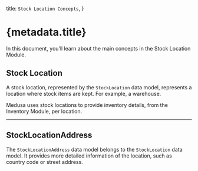   title: `Stock Location Concepts`,
}

# {metadata.title}

In this document, you’ll learn about the main concepts in the Stock Location Module.

## Stock Location

A stock location, represented by the `StockLocation` data model, represents a location where stock items are kept. For example, a warehouse.

Medusa uses stock locations to provide inventory details, from the Inventory Module, per location.

---

## StockLocationAddress

The `StockLocationAddress` data model belongs to the `StockLocation` data model. It provides more detailed information of the location, such as country code or street address.
